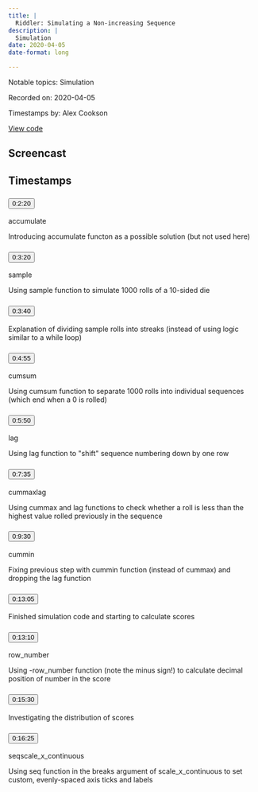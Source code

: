 ```yaml
---
title: |
  Riddler: Simulating a Non-increasing Sequence
description: |
  Simulation
date: 2020-04-05
date-format: long

---
```


Notable topics: Simulation

Recorded on: 2020-04-05

Timestamps by: Alex Cookson

[View code](https://github.com/dgrtwo/data-screencasts/blob/master/riddler-die-roll-low.Rmd)

## Screencast

<div id="yt-player" data-video-id="aR6jf6ZzlFk"></div>

## Timestamps

```{=html}
<div id="topics">
  <div class="topic">
    <h3 id="ts-140">
      <button class="btn btn-link btn-timestamp" onClick="playerSkipToTimestamp(140, this)">0:2:20</button>
    </h3>
    <div class="topic_badges"><div><span class="badge-functions badge bg-info">accumulate</span></div><div></div></div>
    <div class="topic_description">
      <p>Introducing accumulate functon as a possible solution (but not used here)</p>

    </div>
  </div>
  <div class="topic">
    <h3 id="ts-200">
      <button class="btn btn-link btn-timestamp" onClick="playerSkipToTimestamp(200, this)">0:3:20</button>
    </h3>
    <div class="topic_badges"><div><span class="badge-functions badge bg-info">sample</span></div><div></div></div>
    <div class="topic_description">
      <p>Using sample function to simulate 1000 rolls of a 10-sided die</p>

    </div>
  </div>
  <div class="topic">
    <h3 id="ts-220">
      <button class="btn btn-link btn-timestamp" onClick="playerSkipToTimestamp(220, this)">0:3:40</button>
    </h3>
    <div class="topic_badges"><div></div><div></div></div>
    <div class="topic_description">
      <p>Explanation of dividing sample rolls into streaks (instead of using logic similar to a while loop)</p>

    </div>
  </div>
  <div class="topic">
    <h3 id="ts-295">
      <button class="btn btn-link btn-timestamp" onClick="playerSkipToTimestamp(295, this)">0:4:55</button>
    </h3>
    <div class="topic_badges"><div><span class="badge-functions badge bg-info">cumsum</span></div><div></div></div>
    <div class="topic_description">
      <p>Using cumsum function to separate 1000 rolls into individual sequences (which end when a 0 is rolled)</p>

    </div>
  </div>
  <div class="topic">
    <h3 id="ts-350">
      <button class="btn btn-link btn-timestamp" onClick="playerSkipToTimestamp(350, this)">0:5:50</button>
    </h3>
    <div class="topic_badges"><div><span class="badge-functions badge bg-info">lag</span></div><div></div></div>
    <div class="topic_description">
      <p>Using lag function to &quot;shift&quot; sequence numbering down by one row</p>

    </div>
  </div>
  <div class="topic">
    <h3 id="ts-455">
      <button class="btn btn-link btn-timestamp" onClick="playerSkipToTimestamp(455, this)">0:7:35</button>
    </h3>
    <div class="topic_badges"><div><span class="badge-functions badge bg-info">cummax</span><span class="badge-functions badge bg-info">lag</span></div><div></div></div>
    <div class="topic_description">
      <p>Using cummax and lag functions to check whether a roll is less than the highest value rolled previously in the sequence</p>

    </div>
  </div>
  <div class="topic">
    <h3 id="ts-570">
      <button class="btn btn-link btn-timestamp" onClick="playerSkipToTimestamp(570, this)">0:9:30</button>
    </h3>
    <div class="topic_badges"><div><span class="badge-functions badge bg-info">cummin</span></div><div></div></div>
    <div class="topic_description">
      <p>Fixing previous step with cummin function (instead of cummax) and dropping the lag function</p>

    </div>
  </div>
  <div class="topic">
    <h3 id="ts-785">
      <button class="btn btn-link btn-timestamp" onClick="playerSkipToTimestamp(785, this)">0:13:05</button>
    </h3>
    <div class="topic_badges"><div></div><div></div></div>
    <div class="topic_description">
      <p>Finished simulation code and starting to calculate scores</p>

    </div>
  </div>
  <div class="topic">
    <h3 id="ts-790">
      <button class="btn btn-link btn-timestamp" onClick="playerSkipToTimestamp(790, this)">0:13:10</button>
    </h3>
    <div class="topic_badges"><div><span class="badge-functions badge bg-info">row_number</span></div><div></div></div>
    <div class="topic_description">
      <p>Using -row_number function (note the minus sign!) to calculate decimal position of number in the score</p>

    </div>
  </div>
  <div class="topic">
    <h3 id="ts-930">
      <button class="btn btn-link btn-timestamp" onClick="playerSkipToTimestamp(930, this)">0:15:30</button>
    </h3>
    <div class="topic_badges"><div></div><div></div></div>
    <div class="topic_description">
      <p>Investigating the distribution of scores</p>

    </div>
  </div>
  <div class="topic">
    <h3 id="ts-985">
      <button class="btn btn-link btn-timestamp" onClick="playerSkipToTimestamp(985, this)">0:16:25</button>
    </h3>
    <div class="topic_badges"><div><span class="badge-functions badge bg-info">seq</span><span class="badge-functions badge bg-info">scale_x_continuous</span></div><div></div></div>
    <div class="topic_description">
      <p>Using seq function in the breaks argument of scale_x_continuous to set custom, evenly-spaced axis ticks and labels</p>

    </div>
  </div>
</div>
```
     
<script>
// 2. This code loads the IFrame Player API code asynchronously.
var tag = document.createElement("script");

tag.src = "https://www.youtube.com/iframe_api";
var firstScriptTag = document.getElementsByTagName("script")[0];
firstScriptTag.parentNode.insertBefore(tag, firstScriptTag);

// 3. This function creates an <iframe> (and YouTube player)
//    after the API code downloads.
var videoId = document.getElementById("yt-player").dataset.videoId;
var player;
function onYouTubeIframeAPIReady() {
  player = new YT.Player("yt-player", {
    height: "486",
    width: "864",
    videoId: videoId,
    playerVars: {
      "playsinline": 1
    },
    events: {
      onStateChange: function(event) {
        if (event.data == YT.PlayerState.PLAYING) {
          followTimestamps()
        }
      }
    }
  });
}

function playerSkipToTimestamp(seconds, tsElement) {
  player.seekTo(seconds, true)
  tsElement.scrollIntoView()
  document.getElementById("screencast").scrollIntoView()
}

const timestamps = Array.from(document.querySelectorAll('.topic h3[id^="ts-"]'))
  .map(el => el.id.replace('ts-', ''))

function followTimestamps() {
  if (player.getPlayerState() !== 1) {
    return
  }
  const currentTime = `${Math.floor(player.getCurrentTime())}`
  if (timestamps.includes(currentTime)) {
    const el = document.getElementById(`ts-${currentTime}`)
    if (el) {
      el.scrollIntoView()
      document.getElementById("screencast").scrollIntoView()
    }
  }
  setTimeout(followTimestamps, 1000)
}
</script>
